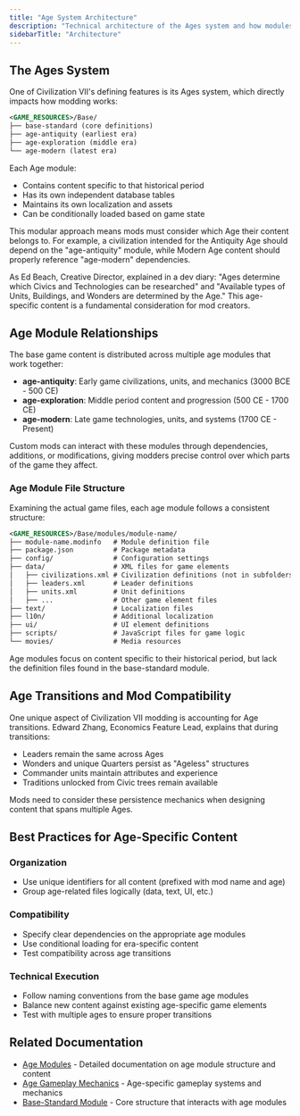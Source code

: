 ```yaml
---
title: "Age System Architecture"
description: "Technical architecture of the Ages system and how modules interact."
sidebarTitle: "Architecture"
---
```


## The Ages System

One of Civilization VII's defining features is its Ages system, which directly impacts how modding works:

``` xml lines icon="file-xml" id="community-guides-ages-age-architecture__66670075" tag="xml"
<GAME_RESOURCES>/Base/
├── base-standard (core definitions)
├── age-antiquity (earliest era)
├── age-exploration (middle era)
└── age-modern (latest era)
```

Each Age module:
- Contains content specific to that historical period
- Has its own independent database tables
- Maintains its own localization and assets
- Can be conditionally loaded based on game state

This modular approach means mods must consider which Age their content belongs to. For example, a civilization intended for the Antiquity Age should depend on the "age-antiquity" module, while Modern Age content should properly reference "age-modern" dependencies.

As Ed Beach, Creative Director, explained in a dev diary: "Ages determine which Civics and Technologies can be researched" and "Available types of Units, Buildings, and Wonders are determined by the Age." This age-specific content is a fundamental consideration for mod creators.

## Age Module Relationships

The base game content is distributed across multiple age modules that work together:

- **age-antiquity**: Early game civilizations, units, and mechanics (3000 BCE - 500 CE)
- **age-exploration**: Middle period content and progression (500 CE - 1700 CE)
- **age-modern**: Late game technologies, units, and systems (1700 CE - Present)

Custom mods can interact with these modules through dependencies, additions, or modifications, giving modders precise control over which parts of the game they affect.

### Age Module File Structure

Examining the actual game files, each age module follows a consistent structure:

``` xml lines icon="file-xml" id="community-guides-ages-age-architecture__fa3aaea3" tag="xml"
<GAME_RESOURCES>/Base/modules/module-name/
├── module-name.modinfo   # Module definition file
├── package.json          # Package metadata
├── config/               # Configuration settings
├── data/                 # XML files for game elements
│   ├── civilizations.xml # Civilization definitions (not in subfolders)
│   ├── leaders.xml       # Leader definitions
│   ├── units.xml         # Unit definitions
│   ├── ...               # Other game element files
├── text/                 # Localization files
├── l10n/                 # Additional localization
├── ui/                   # UI element definitions
├── scripts/              # JavaScript files for game logic
└── movies/               # Media resources
```

Age modules focus on content specific to their historical period, but lack the definition files found in the base-standard module.

## Age Transitions and Mod Compatibility

One unique aspect of Civilization VII modding is accounting for Age transitions. Edward Zhang, Economics Feature Lead, explains that during transitions:

- Leaders remain the same across Ages
- Wonders and unique Quarters persist as "Ageless" structures
- Commander units maintain attributes and experience
- Traditions unlocked from Civic trees remain available

Mods need to consider these persistence mechanics when designing content that spans multiple Ages.

## Best Practices for Age-Specific Content

### Organization

- Use unique identifiers for all content (prefixed with mod name and age)
- Group age-related files logically (data, text, UI, etc.)

### Compatibility

- Specify clear dependencies on the appropriate age modules
- Use conditional loading for era-specific content
- Test compatibility across age transitions

### Technical Execution

- Follow naming conventions from the base game age modules
- Balance new content against existing age-specific game elements
- Test with multiple ages to ensure proper transitions

## Related Documentation

- [Age Modules](/community/guides/ages/age-modules) - Detailed documentation on age module structure and content
- [Age Gameplay Mechanics](/community/guides/ages/age-gameplay-mechanics) - Age-specific gameplay systems and mechanics
- [Base-Standard Module](/community/guides/base-standard-module) - Core structure that interacts with age modules